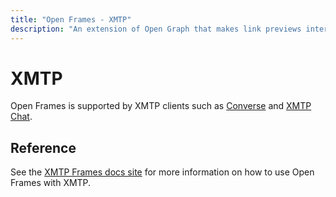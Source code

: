 ```yaml
---
title: "Open Frames - XMTP"
description: "An extension of Open Graph that makes link previews interactive."
---
```


# XMTP

Open Frames is supported by XMTP clients such as [Converse](https://getconverse.app/) and [XMTP Chat](https://xmtp.chat/).

## Reference

See the [XMTP Frames docs site](https://xmtp.org/docs/build/frames#protocol-compatibility) for more information on how to use Open Frames with XMTP.
